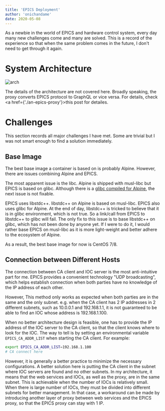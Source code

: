 ```yaml
---
title: 'EPICS Deployment'
author: 'onichandame'
date: 2020-05-08
---
```


As a newbie in the world of EPICS and hardware control system, every day many new challenges come and many are solved. This is a record of the experience so that when the same problem comes in the future, I don't need to get through it again.

# System Architecture

![arch](https://res.cloudinary.com/onichandame/image/upload/v1655618759/pic/blog/epics-arch_lvg2dh.png)

The details of the architecture are not covered here. Broadly speaking, the proxy converts EPICS protocol to GraphQL or vice versa. For details, check <a href={'./an-epics-proxy'}>this post</a> for detailes.

# Challenges

This section records all major challenges I have met. Some are trivial but I was not smart enough to find a solution immediately.

## Base Image

The best base image a container is based on is probably Alpine. However, there are issues combining Alpine and EPICS.

The most apparent issue is the libc. Alpine is shipped with musl-libc but EPICS is based on glibc. Although there is a [glibc compiled for Alpine][alpine-glibc], the next issue is not fixable.

EPICS uses libstdc++. libstdc++ on Alpine is based on musl-libc. EPICS also uses glibc for Alpine. At the end of day, libstdc++ is tricked to believe that it is in glibc environment, which is not true. So a link/call from EPICS to libstdc++ to glibc will fail. The only fix to this issue is to base libstdc++ on glibc, which has not been done by anyone yet. If I were to do it, I would rather base EPICS on musl-libc as it is more light-weight and better adhere to the ecosystem of Alpine.

As a result, the best base image for now is CentOS 7/8.

## Connection between Different Hosts

The connection between CA client and IOC server is the most anti-intuitive part for me. EPICS provides a convenient technology "UDP broadcasting", which helps establish connection when both parties have no knowledge of the IP address of each other.

However, This method only works as expected when both parties are in the same and the only subnet. e.g. when the CA client has 2 IP addresses in 2 different subnets, such as 10.0.0.1 and 192.168.1.1, it is not guaranteed to be able to find an IOC whose address is 192.168.1.100.

When no better architecture design is feasible, one has to provide the IP address of the IOC server to the CA client, so that the client knows where to look for the IOC. The way to tell is by setting an environmental variable `EPICS_CA_ADDR_LIST` when starting the CA client. For example:

```bash
export EPICS_CA_ADDR_LIST=192.168.1.100
# CA connect here
```

However, it is generally a better practice to minimize the necessary configurations. A better solution here is putting the CA client in the subnet where IOC servers are found and no other subnets. In my architecture, it means that the web services and IOCs, as well as the proxy, are in the same subnet. This is achievable when the number of IOCs is relatively small. When there is large number of IOCs, they must be divided into different subnets for better management. In that case, a workaround can be made by introducing another layer of proxy between web services and the EPICS proxy, so that the EPICS proxy can stay with 1 IP.

[alpine-glibc]: https://github.com/sgerrand/alpine-pkg-glibc
